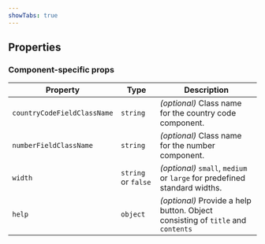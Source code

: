 ```yaml
---
showTabs: true
---
```



## Properties

<StandardProperties type="string" />

### Component-specific props

| Property                    | Type                | Description                                                                     |
| --------------------------- | ------------------- | ------------------------------------------------------------------------------- |
| `countryCodeFieldClassName` | `string`            | _(optional)_ Class name for the country code component.                         |
| `numberFieldClassName`      | `string`            | _(optional)_ Class name for the number component.                               |
| `width`                     | `string` or `false` | _(optional)_ `small`, `medium` or `large` for predefined standard widths.       |
| `help`                      | `object`            | _(optional)_ Provide a help button. Object consisting of `title` and `contents` |
